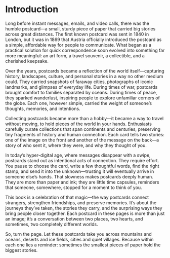 # Introduction

Long before instant messages, emails, and video calls, there was the humble postcard—a small, sturdy piece of paper that carried big stories across great distances. The first known postcard was sent in 1840 in London, but it was in 1869 that Austria officially introduced the postcard as a simple, affordable way for people to communicate. What began as a practical solution for quick correspondence soon evolved into something far more meaningful: an art form, a travel souvenir, a collectible, and a cherished keepsake.

Over the years, postcards became a reflection of the world itself—capturing history, landscapes, culture, and personal stories in a way no other medium could. They carried snapshots of faraway cities, photographs of iconic landmarks, and glimpses of everyday life. During times of war, postcards brought comfort to families separated by oceans. During times of peace, they sparked wanderlust, inspiring people to explore unfamiliar corners of the globe. Each one, however simple, carried the weight of someone’s thoughts, memories, and intentions.

Collecting postcards became more than a hobby—it became a way to travel without moving, to hold pieces of the world in your hands. Enthusiasts carefully curate collections that span continents and centuries, preserving tiny fragments of history and human connection. Each card tells two stories: one of the image on the front and another of the message on the back—a story of who sent it, where they were, and why they thought of you.

In today’s hyper-digital age, where messages disappear with a swipe, postcards stand out as intentional acts of connection. They require effort. You pause to choose the card, write a few thoughtful words, find the right stamp, and send it into the unknown—trusting it will eventually arrive in someone else’s hands. That slowness makes postcards deeply human. They are more than paper and ink; they are little time capsules, reminders that someone, somewhere, stopped for a moment to think of you.

This book is a celebration of that magic—the way postcards connect strangers, strengthen friendships, and preserve memories. It’s about the journeys they’ve taken, the stories they carry, and the surprising ways they bring people closer together. Each postcard in these pages is more than just an image; it’s a conversation between two places, two hearts, and sometimes, two completely different worlds.

So, turn the page.
Let these postcards take you across mountains and oceans, deserts and ice fields, cities and quiet villages. Because within each one lies a reminder: sometimes the smallest pieces of paper hold the biggest stories.